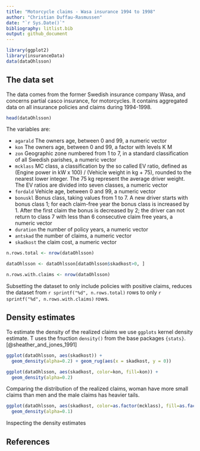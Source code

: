 ```yaml
---
title: "Motorcycle claims - Wasa insurance 1994 to 1998"
author: "Christian Duffau-Rasmussen"
date: "`r Sys.Date()`"
bibliography: litlist.bib
output: github_document
---
```


```r
library(ggplot2)
library(insuranceData)
data(dataOhlsson)
```

## The data set

The data comes from the former Swedish insurance company Wasa, and concerns partial casco insurance, for motorcycles. It contains aggregated data on all insurance policies and claims during 1994-1998.

```r
head(dataOhlsson)
```

The variables are:

- `agarald` The owners age, between 0 and 99, a numeric vector
- `kon` The owners age, between 0 and 99, a factor with levels K M
- `zon` Geographic zone numbered from 1 to 7, in a standard classification of all Swedish parishes, a numeric vector
- `mcklass` MC class, a classification by the so called EV ratio, defined as (Engine power in kW x 100) / (Vehicle weight in kg + 75), rounded to the nearest lower integer. The 75 kg represent the average driver weight. The EV ratios are divided into seven classes, a numeric vector
- `fordald` Vehicle age, between 0 and 99, a numeric vector
- `bonuskl` Bonus class, taking values from 1 to 7. A new driver starts with bonus class 1; for each claim-free year the bonus class is increased by 1. After the first claim the bonus is decreased by 2; the driver can not return to class 7 with less than 6 consecutive claim free years, a numeric vector
- `duration` the number of policy years, a numeric vector
- `antskad` the number of claims, a numeric vector
- `skadkost` the claim cost, a numeric vector

```r
n.rows.total <- nrow(dataOhlsson)
```
``` r
dataOhlsson <- dataOhlsson[dataOhlsson$skadkost>0, ]
```
```r
n.rows.with.claims <- nrow(dataOhlsson)
```
Subsetting the dataset to only include policies with positive claims, reduces the dataset from `r sprintf("%d", n.rows.total)` rows to only `r sprintf("%d", n.rows.with.claims)` rows.

## Density estimates

To estimate the density of the realized claims we use `ggplots` kernel density estimate. T uses the fnuction `density()` from the base packages `{stats}`. [@sheather_and_jones_1991] 

```r
ggplot(dataOhlsson, aes(skadkost)) +
  geom_density(alpha=0.2) + geom_rug(aes(x = skadkost, y = 0))
```

```r
ggplot(dataOhlsson, aes(skadkost, color=kon, fill=kon)) +
  geom_density(alpha=0.2)
```
 Comparing the distribution of the realized claims, woman have more small claims than men and the male claims has heavier tails.
```r
ggplot(dataOhlsson, aes(skadkost, color=as.factor(mcklass), fill=as.factor(mcklass))) +
  geom_density(alpha=0.1)
```
Inspecting the density estimates

## References